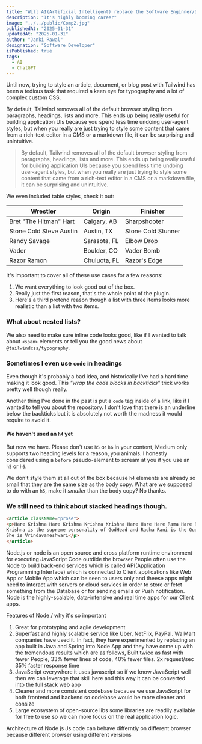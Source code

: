 ```yaml
---
title: "Will AI(Artificial Intelligent) replace the Software Enginner/Developer Jobs in near future?"
description: "It's highly booming career"
image: "../../public/Comp2.jpg"
publishedAt: "2025-01-31"
updatedAt: "2025-01-31"
author: "Janki Rawal"
designation: "Software Developer"
isPublished: true
tags: 
  - AI
  - ChatGPT
---
```


 Until now, trying to style an article, document, or blog post with Tailwind has been a tedious task that required a keen eye for typography and a lot of complex custom CSS.

By default, Tailwind removes all of the default browser styling from paragraphs, headings, lists and more. This ends up being really useful for building application UIs because you spend less time undoing user-agent styles, but when you really are just trying to style some content that came from a rich-text editor in a CMS or a markdown file, it can be surprising and unintuitive.
> By default, Tailwind removes all of the default browser styling from paragraphs, headings, lists and more. This ends up being really useful for building application UIs because you spend less time undoing user-agent styles, but when you really are just trying to style some content that came from a rich-text editor in a CMS or a markdown file, it can be surprising and unintuitive.

We even included table styles, check it out:

| Wrestler                | Origin       | Finisher           |
| ----------------------- | ------------ | ------------------ |
| Bret "The Hitman" Hart  | Calgary, AB  | Sharpshooter       |
| Stone Cold Steve Austin | Austin, TX   | Stone Cold Stunner |
| Randy Savage            | Sarasota, FL | Elbow Drop         |
| Vader                   | Boulder, CO  | Vader Bomb         |
| Razor Ramon             | Chuluota, FL | Razor's Edge       |


It's important to cover all of these use cases for a few reasons:

1.  We want everything to look good out of the box.
2.  Really just the first reason, that's the whole point of the plugin.
3.  Here's a third pretend reason though a list with three items looks more realistic than a list with two items.

 ### What about nested lists?

 We also need to make sure inline code looks good, like if I wanted to talk about `<span>` elements or tell you the good news about `@tailwindcss/typography`.

### Sometimes I even use `code` in headings

Even though it's probably a bad idea, and historically I've had a hard time making it look good. This _"wrap the code blocks in backticks"_ trick works pretty well though really.

Another thing I've done in the past is put a `code` tag inside of a link, like if I wanted to tell you about the  repository. I don't love that there is an underline below the backticks but it is absolutely not worth the madness it would require to avoid it.

#### We haven't used an `h4` yet

But now we have. Please don't use `h5` or `h6` in your content, Medium only supports two heading levels for a reason, you animals. I honestly considered using a `before` pseudo-element to scream at you if you use an `h5` or `h6`.

We don't style them at all out of the box because `h4` elements are already so small that they are the same size as the body copy. What are we supposed to do with an `h5`, make it _smaller_ than the body copy? No thanks.

### We still need to think about stacked headings though.

``` Html showLineNumbers {1-2,4} /Krishna/ title="index.html" caption="this is the supreme power"
<article className="prose">
<p>Hare Krishna Hare Krishna Krishna Krishna Hare Hare Hare Rama Hare Rama Rama Rama Hare Hare
Krishna is the supreme personality of GodHead and Radha Rani is the Queen of Krishna or heart of Krishna
She is Vrindavaneshwari</p>
</article>
```
Node.js or node is an open source and cross platform runtime environment  for executing JavaScript Code outdide 
the browser People often use the Node to build back-end services which is called API(Application Programming Interface) 
which is connected to Client applications like Web App or Mobile App which can be seen to users only and 
theese apps might need to interact with servers or cloud services in order to store or fetct something from the Database
or for sending emails or Push notification. Node is the highly-scalable, data-intensive and real time apps for our Client apps.

Features of Node / why it's so important
1. Great for prototyping and agile development
2. Superfast and highly scalable service like Uber, NetFlix, PayPal. WalMart companies have used it. In fact, they have 
experimented by replacing an app built in Java and Spring into Node App and they have come up with the tremendous 
results which are as follows,
Built twice as fast with fewer People,
33% fewer lines of code,
40% fewer files.
2x request/sec
35% faster response time  
3. JavaScript everywhere 
 it uses javascript so if we know JavaScript well then we can leverage that skill here and this way 
 it can be converted into the full stack web app
4. Cleaner and more consistent codebase
 because we use JavaScript for both frontend and backend so codebase would be more cleaner and consize
 5. Large ecosystem of open-source libs 
   some libraries are readily available for free to use so we can more focus on the real application logic.

   Architecture of Node js
   Js code can behave differntly on different browser because different browser using different versions   



